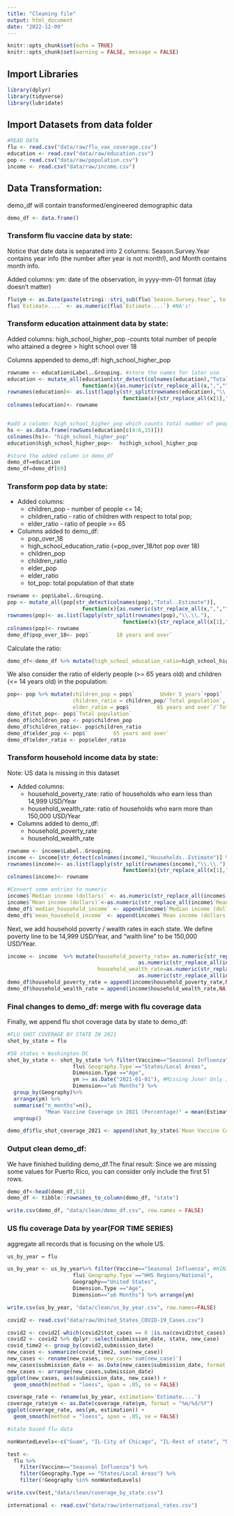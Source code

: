 ```yaml
---
title: "Cleaning file"
output: html_document
date: "2022-12-09"
---
```


````r
knitr::opts_chunk$set(echo = TRUE)
knitr::opts_chunk$set(warning = FALSE, message = FALSE) 
````

## Import Libraries

```r
library(dplyr)
library(tidyverse)
library(lubridate)
```

## Import Datasets from data folder

```r
#READ DATA
flu <- read.csv("data/raw/flu_vax_coverage.csv")
education <- read.csv("data/raw/education.csv")
pop <- read.csv("data/raw/population.csv")
income <- read.csv("data/raw/income.csv")
```

## Data Transformation:

demo_df will contain transformed/engineered demographic data
```r
demo_df <- data.frame()
```


### Transform flu vaccine data by state:

Notice that date data is separated into 2 columns: Season.Survey.Year contains year info (the number after year is not month!), and Month contains month info. 

Added columns: ym: date of the observation, in yyyy-mm-01 format (day doesn't matter)

```r
flu$ym <- as.Date(paste(stringi::stri_sub(flu$`Season.Survey.Year`, to = 4),"-", flu$Month, "-1", sep = ""))
flu$`Estimate....` <- as.numeric(flu$`Estimate....`) #NA's!
```

### Transform education attainment data by state:

Added columns: high_school_higher_pop -counts total number of people who attained a degree > hight school over 18

Columns appended to demo_df: high_school_higher_pop
               
```r
rowname <- education$Label..Grouping. #store the names for later use
education <- mutate_all(education[str_detect(colnames(education),"Total..Estimate")],
                        function(x){as.numeric(str_replace_all(x,",",""))})%>% t() %>% as.data.frame() #Convert all entries to numeric
rownames(education)<- as.list(lapply(str_split(rownames(education),"\\.\\."),
                                     function(x){str_replace_all(x[1],"\\."," ")})) #Transform state names
colnames(education)<- rowname


#add a column: high_school_higher_pop which counts total number of people who attained a degree > high  school over 18
hs <- as.data.frame(rowSums(education[c(4:6,15)]))
colnames(hs)<- "high_school_higher_pop"
education$high_school_higher_pop<-  hs$high_school_higher_pop

#store the added column in demo_df
demo_df=education
demo_df=demo_df[69]
```

### Transform pop data by state:

* Added columns: 
  + children_pop - number of people <= 14; 
  + children_ratio - ratio of children with respect to total pop; 
  + elder_ratio - ratio of people >= 65

* Columns added to demo_df:
  + pop_over_18
  + high_school_education_ratio (=pop_over_18/tot pop over 18)
  + children_pop
  + children_ratio
  + elder_pop
  + elder_ratio 
  + tot_pop: total population of that state


```r
rowname <- pop$Label..Grouping.
pop <- mutate_all(pop[str_detect(colnames(pop),"Total..Estimate")],
                        function(x){as.numeric(str_replace_all(x,",",""))})%>% t() %>% as.data.frame() #Convert all entries to numeric
rownames(pop)<- as.list(lapply(str_split(rownames(pop),"\\.\\."),
                                     function(x){str_replace_all(x[1],"\\."," ")})) #Transform state names
colnames(pop)<- rowname
demo_df$pop_over_18<- pop$`        18 years and over`
```

Calculate the ratio:

```r
demo_df<-demo_df %>% mutate(high_school_education_ratio=high_school_higher_pop/pop_over_18)
```

We also consider the ratio of elderly people (>= 65 years old) and children (<= 14 years old) in the population:

```r
pop<- pop %>% mutate(children_pop = pop$`        Under 5 years`+pop$`        5 to 9 years` +pop$`        10 to 14 years`,
                     children_ratio = children_pop/`Total population`,
                     elder_ratio = pop$`        65 years and over`/`Total population`)
demo_df$tot_pop<- pop$`Total population`
demo_df$children_pop <- pop$children_pop
demo_df$children_ratio<- pop$children_ratio
demo_df$elder_pop <- pop$`        65 years and over`
demo_df$elder_ratio <- pop$elder_ratio
```

### Transform household income data by state:

Note: US data is missing in this dataset

* Added columns:
  + household_poverty_rate: ratio of households who earn less than 14,999 USD/Year
  + household_wealth_rate: ratio of households who earn more than 150,000 USD/Year 
* Columns added to demo_df:
  + household_poverty_rate
  + household_wealth_rate

```r
rowname <- income$Label..Grouping.
income <- income[str_detect(colnames(income),"Households..Estimate")] %>% t() %>% as.data.frame()
rownames(income)<- as.list(lapply(str_split(rownames(income),"\\.\\."),
                                     function(x){str_replace_all(x[1],"\\."," ")})) #Transform state names
colnames(income)<- rowname

#Convert some entries to numeric
income$`Median income (dollars)` <- as.numeric(str_replace_all(income$`Median income (dollars)`,",","")) 
income$`Mean income (dollars)`<-as.numeric(str_replace_all(income$`Mean income (dollars)`,",",""))
demo_df$`median_household_income` <- append(income$`Median income (dollars)`,NA)
demo_df$`mean_household_income` <- append(income$`Mean income (dollars)`,NA)
```

Next, we add household poverty / wealth rates in each state. We define poverty line to be 14,999 USD/Year, and "walth line" to be 150,000 USD/Year.

```r
income <- income  %>% mutate(household_poverty_rate= as.numeric(str_replace_all(income$`    Less than $10,000`,"%",""))/100+
                                          as.numeric(str_replace_all(income$`    $10,000 to $14,999`,"%",""))/100,
                             household_wealth_rate=as.numeric(str_replace_all(income$`    $150,000 to $199,999`,"%",""))/100+
                                          as.numeric(str_replace_all(income$`    $200,000 or more`,"%",""))/100)
demo_df$household_poverty_rate = append(income$household_poverty_rate,NA) #append NA to US data
demo_df$household_wealth_rate = append(income$household_wealth_rate,NA)
```

### Final changes to demo_df: merge with flu coverage data

Finally, we append flu shot coverage data by state to demo_df:

```r
#FLU SHOT COVERAGE BY STATE IN 2021
shot_by_state = flu 

#50 states + Washington DC
shot_by_state <- shot_by_state %>% filter(Vaccine=="Seasonal Influenza", #H1N1 vaccines are only provided in 2009
                     flu$`Geography.Type`=="States/Local Areas", 
                     Dimension.Type =="Age",
                     ym >= as.Date("2021-01-01"), #Missing June! Only 11 Months!
                     Dimension=="≥6 Months") %>% 
  group_by(Geography)%>%
  arrange(ym) %>%
  summarise("n_months"=n(),
            "Mean Vaccine Coverage in 2021 (Percentage)" = mean(Estimate...., na.rm=TRUE))%>%
  ungroup()

demo_df$flu_shot_coverage_2021 <- append(shot_by_state$`Mean Vaccine Coverage in 2021 (Percentage)`,c(NA,NA))
```

### Output clean demo_df:

We have finished building demo_df.The final result:
Since we are missing some values for Puerto Rico, you can consider only include the first 51 rows.
```r
demo_df<-head(demo_df,51)
demo_df <- tibble::rownames_to_column(demo_df, "state")

write.csv(demo_df, "data/clean/demo_df.csv", row.names = FALSE)
```



### US flu coverage Data by year(FOR TIME SERIES)

aggregate all records that is focusing on the whole US.

```r

us_by_year = flu

us_by_year <- us_by_year%>% filter(Vaccine=="Seasonal Influenza", #H1N1 vaccines are only provided in 2009
                     flu$`Geography.Type`=="HHS Regions/National", 
                     Geography=="United States",
                     Dimension.Type =="Age",
                     Dimension=="≥6 Months") %>% arrange(ym)

write.csv(us_by_year, "data/clean/us_by_year.csv", row.names=FALSE)

```


```r

covid2 <- read.csv("data/raw/United_States_COVID-19_Cases.csv")

covid2 <- covid2[-which(covid2$tot_cases == 0 |is.na(covid2$tot_cases)),]
covid2 <- covid2 %>% dplyr::select(submission_date, state, new_case)
covid_time2 <- group_by(covid2,submission_date)
new_cases <- summarize(covid_time2, sum(new_case))
new_cases <- rename(new_cases, new_case='sum(new_case)')
new_cases$submission_date <- as.Date(new_cases$submission_date, format = "%m/%d/%Y")
new_cases <- arrange(new_cases,submission_date)
ggplot(new_cases, aes(submission_date, new_case)) + 
  geom_smooth(method = "loess", span = .05, se = FALSE)


```
```r

coverage_rate <- rename(us_by_year, estimation='Estimate....')
coverage_rate$ym <- as.Date(coverage_rate$ym, format = "%m/%d/%Y")
ggplot(coverage_rate, aes(ym, estimation)) + 
  geom_smooth(method = "loess", span = .05, se = FALSE)


```


```r
#state based flu data

nonWantedLevels<-c("Guam", "IL-City of Chicago", "IL-Rest of state", "NY-City of New York", "NY-Rest of state", "PA-Philadelphia", "PA-Rest of state", "TX-Bexar County", "TX-City of Houston", "TX-Rest of state", "Puerto Rico", "U.S. Virgin Islands")

test <-
  flu %>%
    filter(Vaccine=="Seasonal Influenza") %>%
    filter(Geography.Type == "States/Local Areas") %>%
    filter(!Geography %in% nonWantedLevels)

write.csv(test,"data/clean/coverage_by_state.csv")


```


```r

international <- read.csv("data/raw/international_rates.csv")



```


